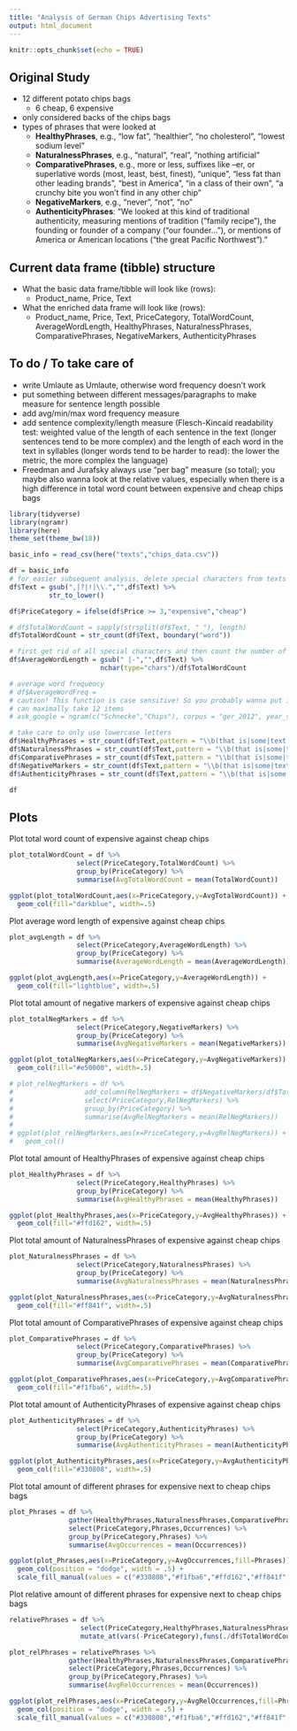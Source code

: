 ```yaml
---
title: "Analysis of German Chips Advertising Texts"
output: html_document
---
```


```r
knitr::opts_chunk$set(echo = TRUE)
```

## Original Study

- 12 different potato chips bags
    - 6 cheap, 6 expensive
- only considered backs of the chips bags
- types of phrases that were looked at
    - **HealthyPhrases**, e.g., "low fat", "healthier", "no cholesterol", "lowest sodium level"
    - **NaturalnessPhrases**, e.g., "natural", "real", "nothing artificial"
    - **ComparativePhrases**, e.g., more or less, suffixes like –er, or superlative words (most, least, best, finest), "unique", "less fat than other leading brands", "best in America", "in a class of their own", "a crunchy bite you won't find in any other chip"
    - **NegativeMarkers**, e.g., "never", "not", "no"
    - **AuthenticityPhrases**: "We looked at this kind of traditional authenticity, measuring mentions of tradition ("family recipe"), the founding or founder of a company ("our founder..."), or mentions of America or American locations ("the great Pacific Northwest")."

## Current data frame (tibble) structure

- What the basic data frame/tibble will look like (rows): 
    - Product_name, Price, Text
- What the enriched data frame will look like (rows): 
    - Product_name, Price, Text, PriceCategory, TotalWordCount, AverageWordLength, HealthyPhrases, NaturalnessPhrases, ComparativePhrases, NegativeMarkers, AuthenticityPhrases
    
## To do / To take care of
- write Umlaute as Umlaute, otherwise word frequency doesn't work
- put something between different messages/paragraphs to make measure for sentence length possible
- add avg/min/max word frequency measure
- add sentence complexity/length measure (Flesch-Kincaid readability test: weighted
value of the length of each sentence in the text (longer sentences tend to be more complex) and the length of each word in the text in syllables (longer words tend to be harder to read): the lower the metric, the more complex the language)
- Freedman and Jurafsky always use "per bag" measure (so total); you maybe also wanna look at the relative values, especially when there is a high difference in total word count between expensive and cheap chips bags

```r
library(tidyverse)
library(ngramr)
library(here)
theme_set(theme_bw(18))
```

```r
basic_info = read_csv(here("texts","chips_data.csv"))

df = basic_info
# for easier subsequent analysis, delete special characters from texts (think about dash again if necessary)
df$Text = gsub(",|?|!|\\.","",df$Text) %>%
          str_to_lower()

df$PriceCategory = ifelse(df$Price >= 3,"expensive","cheap")

# df$TotalWordCount = sapply(strsplit(df$Text, " "), length)
df$TotalWordCount = str_count(df$Text, boundary("word"))

# first get rid of all special characters and then count the number of characters; divide by number of words (think about dash if necessary)
df$AverageWordLength = gsub(" |-","",df$Text) %>%
                       nchar(type="chars")/df$TotalWordCount

# average word frequency
# df$AverageWordFreq = 
# caution! This function is case sensitive! So you probably wanna put it before str_to_lower(), but maybe behind where you get rid of special characters
# can maximally take 12 items
# ask_google = ngram(c("Schnecke","Chips"), corpus = "ger_2012", year_start = 1990, year_end = 2008, smoothing = 3, count = TRUE, tag = NULL)

# take care to only use lowercase letters
df$HealthyPhrases = str_count(df$Text,pattern = "\\b(that is|some|text|i)\\b")
df$NaturalnessPhrases = str_count(df$Text,pattern = "\\b(that is|some|text|i)\\b")
df$ComparativePhrases = str_count(df$Text,pattern = "\\b(that is|some|text|i)\\b")
df$NegativeMarkers = str_count(df$Text,pattern = "\\b(that is|some|text|i)\\b")
df$AuthenticityPhrases = str_count(df$Text,pattern = "\\b(that is|some|text|i)\\b")

df
```

## Plots

Plot total word count of expensive against cheap chips

```r
plot_totalWordCount = df %>%
                 select(PriceCategory,TotalWordCount) %>%
                 group_by(PriceCategory) %>%
                 summarise(AvgTotalWordCount = mean(TotalWordCount))

ggplot(plot_totalWordCount,aes(x=PriceCategory,y=AvgTotalWordCount)) +
  geom_col(fill="darkblue", width=.5)
```

Plot average word length of expensive against cheap chips

```r
plot_avgLength = df %>%
                 select(PriceCategory,AverageWordLength) %>%
                 group_by(PriceCategory) %>%
                 summarise(AverageWordLength = mean(AverageWordLength))

ggplot(plot_avgLength,aes(x=PriceCategory,y=AverageWordLength)) +
  geom_col(fill="lightblue", width=.5)
```

Plot total amount of negative markers of expensive against cheap chips

```r
plot_totalNegMarkers = df %>%
                 select(PriceCategory,NegativeMarkers) %>%
                 group_by(PriceCategory) %>%
                 summarise(AvgNegativeMarkers = mean(NegativeMarkers))

ggplot(plot_totalNegMarkers,aes(x=PriceCategory,y=AvgNegativeMarkers)) +
  geom_col(fill="#e50000", width=.5)
```

<!-- Plot relative amount of negative markers (amount of negative markers divided by total word count) of expensive against cheap chips -->

```r
# plot_relNegMarkers = df %>%
#                  add_column(RelNegMarkers = df$NegativeMarkers/df$TotalWordCount) %>%
#                  select(PriceCategory,RelNegMarkers) %>%
#                  group_by(PriceCategory) %>%
#                  summarise(AvgRelNegMarkers = mean(RelNegMarkers))
# 
# ggplot(plot_relNegMarkers,aes(x=PriceCategory,y=AvgRelNegMarkers)) +
#   geom_col()
```

Plot total amount of HealthyPhrases of expensive against cheap chips

```r
plot_HealthyPhrases = df %>%
                 select(PriceCategory,HealthyPhrases) %>%
                 group_by(PriceCategory) %>%
                 summarise(AvgHealthyPhrases = mean(HealthyPhrases))

ggplot(plot_HealthyPhrases,aes(x=PriceCategory,y=AvgHealthyPhrases)) +
  geom_col(fill="#ffd162", width=.5)
```

Plot total amount of NaturalnessPhrases of expensive against cheap chips

```r
plot_NaturalnessPhrases = df %>%
                 select(PriceCategory,NaturalnessPhrases) %>%
                 group_by(PriceCategory) %>%
                 summarise(AvgNaturalnessPhrases = mean(NaturalnessPhrases))

ggplot(plot_NaturalnessPhrases,aes(x=PriceCategory,y=AvgNaturalnessPhrases)) +
  geom_col(fill="#ff841f", width=.5)
```

Plot total amount of ComparativePhrases of expensive against cheap chips

```r
plot_ComparativePhrases = df %>%
                 select(PriceCategory,ComparativePhrases) %>%
                 group_by(PriceCategory) %>%
                 summarise(AvgComparativePhrases = mean(ComparativePhrases))

ggplot(plot_ComparativePhrases,aes(x=PriceCategory,y=AvgComparativePhrases)) +
  geom_col(fill="#f1fba6", width=.5)
```

Plot total amount of AuthenticityPhrases of expensive against cheap chips

```r
plot_AuthenticityPhrases = df %>%
                 select(PriceCategory,AuthenticityPhrases) %>%
                 group_by(PriceCategory) %>%
                 summarise(AvgAuthenticityPhrases = mean(AuthenticityPhrases))

ggplot(plot_AuthenticityPhrases,aes(x=PriceCategory,y=AvgAuthenticityPhrases)) +
  geom_col(fill="#330808", width=.5)
```

Plot total amount of different phrases for expensive next to cheap chips bags

```r
plot_Phrases = df %>%
               gather(HealthyPhrases,NaturalnessPhrases,ComparativePhrases,NegativeMarkers,AuthenticityPhrases,key = "Phrases",value = "Occurrences") %>%
               select(PriceCategory,Phrases,Occurrences) %>%
               group_by(PriceCategory,Phrases) %>%
               summarise(AvgOccurrences = mean(Occurrences))

ggplot(plot_Phrases,aes(x=PriceCategory,y=AvgOccurrences,fill=Phrases)) +
  geom_col(position = "dodge", width = .5) +
  scale_fill_manual(values = c("#330808","#f1fba6","#ffd162","#ff841f","#e50000"))
```

Plot relative amount of different phrases for expensive next to cheap chips bags

```r
relativePhrases = df %>%
                  select(PriceCategory,HealthyPhrases,NaturalnessPhrases,ComparativePhrases,NegativeMarkers,AuthenticityPhrases) %>%
                  mutate_at(vars(-PriceCategory),funs(./df$TotalWordCount))

plot_relPhrases = relativePhrases %>%
               gather(HealthyPhrases,NaturalnessPhrases,ComparativePhrases,NegativeMarkers,AuthenticityPhrases,key = "Phrases",value = "Occurrences") %>%
               select(PriceCategory,Phrases,Occurrences) %>%
               group_by(PriceCategory,Phrases) %>%
               summarise(AvgRelOccurrences = mean(Occurrences))

ggplot(plot_relPhrases,aes(x=PriceCategory,y=AvgRelOccurrences,fill=Phrases)) +
  geom_col(position = "dodge", width = .5) +
  scale_fill_manual(values = c("#330808","#f1fba6","#ffd162","#ff841f","#e50000"))
```






